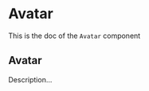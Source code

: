 <!--- Avatar.stories.mdx --->


<Meta title="Design System/Atoms/Avatar" component={Avatar} />

# Avatar

This is the doc of the `Avatar` component

## Avatar

Description...

<Canvas>
  <Story name="base">
    <Avatar src="https://avatars.githubusercontent.com/u/3874873?v=4" alt="marvin frachet" />
  </Story>
</Canvas>
